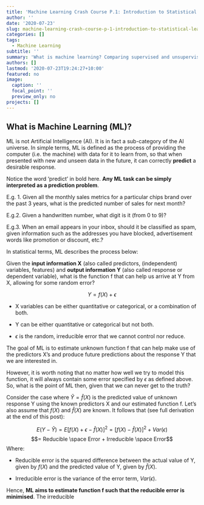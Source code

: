 ```yaml
---
title: 'Machine Learning Crash Course P.1: Introduction to Statistical Learning'
author: ''
date: '2020-07-23'
slug: machine-learning-crash-course-p-1-introduction-to-statistical-learning
categories: []
tags:
  - Machine Learning
subtitle: ''
summary: 'What is machine learning? Comparing supervised and unsupervised learning, regression and classification. Introducing the bias-variance tradeoff.'
authors: []
lastmod: '2020-07-23T19:24:27+10:00'
featured: no
image:
  caption: ''
  focal_point: ''
  preview_only: no
projects: []
---
```


## **What is Machine Learning (ML)?**

ML is not Artificial Intelligence (AI). It is in fact a sub-category of the AI universe. In simple terms, ML is defined as the process of providing the computer (i.e. the machine) with data for it to learn from, so that when presented with new and unseen data in the future, it can correctly **predict** a desirable response. 

Notice the word 'predict' in bold here. **Any ML task can be simply interpreted as a prediction problem**. 

E.g. 1. Given all the monthly sales metrics for a particular chips brand over the past 3 years, what is the predicted number of sales for next month?   

E.g.2. Given a handwritten number, what digit is it (from 0 to 9)?

E.g.3. When an email appears in your inbox, should it be classified as spam, given information such as the addresses you have blocked, advertisement words like promotion or discount, etc.?

In statistical terms, ML describes the process below: 

Given the **input information X** (also called predictors, (independent) variables, features) and **output information Y** (also called response or dependent variable), what is the function f that can help us arrive at Y from X, allowing for some random error?

$$Y = f(X) + \epsilon$$

* X variables can be either quantitative or categorical, or a combination of both.

* Y can be either quantitative or categorical but not both. 

* $\epsilon$ is the random, irreducible error that we cannot control nor reduce.

The goal of ML is to estimate unknown function f that can help make use of the predictors X's and produce future predictions about the response Y that we are interested in.  

However, it is worth noting that no matter how well we try to model this function, it will always contain some error specified by $\epsilon$ as defined above. So, what is the point of ML then, given that we can never get to the truth? 

Consider the case where $\hat{Y} = \hat{f}(X)$ is the predicted value of unknown response Y using the known predictors X and our estimated function f. Let's also assume that $f(X)$ and $\hat{f}(X)$ are known. It follows that (see full derivation at the end of this post): 

$$E(Y - \hat{Y}) = E[f(X) + \epsilon - \hat{f}(X)]^2 = [f(X) - \hat{f}(X)]^2 + Var(\epsilon)$$ 
$$= Reducible \space Error + Irreducible \space Error$$
Where: 

* Reducible error is the squared difference between the actual value of Y, given by $f(X)$ and the predicted value of Y, given by $\hat{f}(X)$. 

* Irreducible error is the variance of the error term, $Var(\epsilon)$.

Hence, **ML aims to estimate function f such that the reducible error is minimised**. The irreducible 










